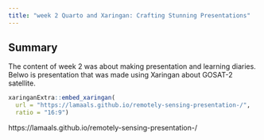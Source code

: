 ```yaml
---
title: "week 2 Quarto and Xaringan: Crafting Stunning Presentations"
---
```


## Summary

The content of week 2 was about making presentation and learning diaries. Belwo is presentation that was made using Xaringan about GOSAT-2 satellite.

```r
xaringanExtra::embed_xaringan(
  url = "https://lamaals.github.io/remotely-sensing-presentation-/",
  ratio = "16:9")

```

https://lamaals.github.io/remotely-sensing-presentation-/
